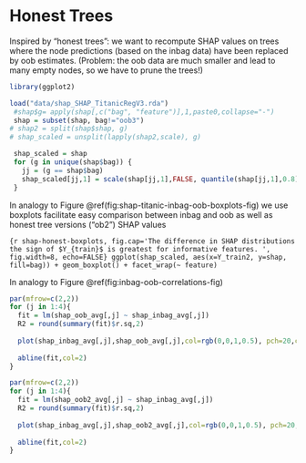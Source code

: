 # Honest Trees {#Honest_Trees}

Inspired by "honest trees": we want to recompute SHAP values on trees where the node predictions (based on the inbag data) have been replaced by oob estimates. 
(Problem: the oob data are much smaller and lead to many empty nodes, so we have to prune the trees!)

```r
library(ggplot2)

load("data/shap_SHAP_TitanicRegV3.rda")
 #shap$g= apply(shap[,c("bag", "feature")],1,paste0,collapse="-")
 shap = subset(shap, bag!="oob3")
# shap2 = split(shap$shap, g)
# shap_scaled = unsplit(lapply(shap2,scale), g)

 shap_scaled = shap
 for (g in unique(shap$bag)) {
   jj = (g == shap$bag)
   shap_scaled[jj,1] = scale(shap[jj,1],FALSE, quantile(shap[jj,1],0.8))# IQR(shap[jj,1]))
 }
```

In analogy to Figure \@ref(fig:shap-titanic-inbag-oob-boxplots-fig) we use boxplots facilitate easy comparison between inbag and oob as well as honest tree versions ("ob2") SHAP values


```{r shap-honest-boxplots, fig.cap='The difference in SHAP distributions the sign of $Y_{train}$ is greatest for informative features. ', fig.width=8, echo=FALSE}
ggplot(shap_scaled, aes(x=Y_train2, y=shap, fill=bag)) + geom_boxplot() + facet_wrap(~ feature)
```


In analogy to Figure \@ref(fig:inbag-oob-correlations-fig)


```r
par(mfrow=c(2,2))
for (j in 1:4){
  fit = lm(shap_oob_avg[,j] ~ shap_inbag_avg[,j])
  R2 = round(summary(fit)$r.sq,2)
  
  plot(shap_inbag_avg[,j],shap_oob_avg[,j],col=rgb(0,0,1,0.5), pch=20,cex=0.75, xlab = "Inbag SHAP", ylab="oob shap", main = paste0(colnames(shap_inbag_avg)[j], " (R2 =", R2,")"));grid()
  
  abline(fit,col=2)
}
```

```r
par(mfrow=c(2,2))
for (j in 1:4){
  fit = lm(shap_oob2_avg[,j] ~ shap_inbag_avg[,j])
  R2 = round(summary(fit)$r.sq,2)
  
  plot(shap_inbag_avg[,j],shap_oob2_avg[,j],col=rgb(0,0,1,0.5), pch=20,cex=0.75, xlab = "Inbag SHAP", ylab="oob2 shap", main = paste0(colnames(shap_inbag_avg)[j], " (R2 =", R2,")"));grid()
  
  abline(fit,col=2)
}
```